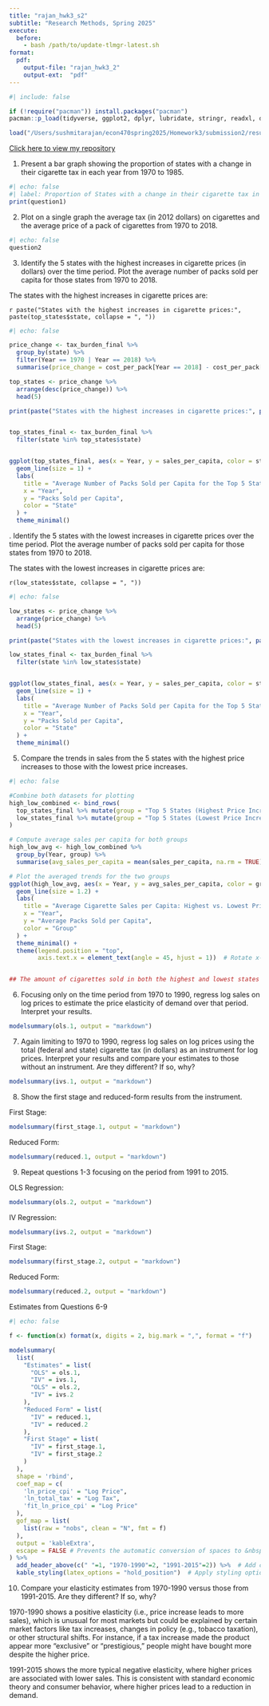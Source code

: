 ```yaml
---
title: "rajan_hwk3_s2"
subtitle: "Research Methods, Spring 2025"
execute:
  before: 
    - bash /path/to/update-tlmgr-latest.sh
format:
  pdf:
    output-file: "rajan_hwk3_2"
    output-ext:  "pdf"
--- 
```


```r
#| include: false

if (!require("pacman")) install.packages("pacman")
pacman::p_load(tidyverse, ggplot2, dplyr, lubridate, stringr, readxl, data.table, gdata, fixest, modelsummary, kableExtra )

load("/Users/sushmitarajan/econ470spring2025/Homework3/submission2/results/Hwk3_workspace.RData") 

```

[Click here to view my repository](https://github.com/sarajan03/econ470spring2025/tree/main/Homework3)


1. Present a bar graph showing the proportion of states with a change in their cigarette tax in each year from 1970 to 1985.
```r
#| echo: false
#| label: Proportion of States with a change in their cigarette tax in each 
print(question1) 
```
\newpage

2. Plot on a single graph the average tax (in 2012 dollars) on cigarettes and the average price of a pack of cigarettes from 1970 to 2018.
```r
#| echo: false
question2

```
\newpage

3. Identify the 5 states with the highest increases in cigarette prices (in dollars) over the time period. Plot the average number of packs sold per capita for those states from 1970 to 2018.

The states with the highest increases in cigarette prices are:

`r paste("States with the highest increases in cigarette prices:", paste(top_states$state, collapse = ", "))`
```r
#| echo: false

price_change <- tax_burden_final %>%
  group_by(state) %>%
  filter(Year == 1970 | Year == 2018) %>%
  summarise(price_change = cost_per_pack[Year == 2018] - cost_per_pack[Year == 1970])

top_states <- price_change %>%
  arrange(desc(price_change)) %>%
  head(5)

print(paste("States with the highest increases in cigarette prices:", paste(top_states$state, collapse = ", ")))


top_states_final <- tax_burden_final %>%
  filter(state %in% top_states$state)


ggplot(top_states_final, aes(x = Year, y = sales_per_capita, color = state)) +
  geom_line(size = 1) +
  labs(
    title = "Average Number of Packs Sold per Capita for the Top 5 States with the Highest Price Increase (1970-2018)",
    x = "Year",
    y = "Packs Sold per Capita",
    color = "State"
  ) +
  theme_minimal()
```
\newpage
4. Identify the 5 states with the lowest increases in cigarette prices over the time period. Plot the average number of packs sold per capita for those states from 1970 to 2018.

The states with the lowest increases in cigarette prices are:

`r(low_states$state, collapse = ", "))`
```r
#| echo: false

low_states <- price_change %>%
  arrange(price_change) %>%
  head(5)

print(paste("States with the lowest increases in cigarette prices:", paste(low_states$state, collapse = ", ")))

low_states_final <- tax_burden_final %>%
  filter(state %in% low_states$state)


ggplot(low_states_final, aes(x = Year, y = sales_per_capita, color = state)) +
  geom_line(size = 1) +
  labs(
    title = "Average Number of Packs Sold per Capita for the Top 5 States with the Highest Price Increase (1970-2018)",
    x = "Year",
    y = "Packs Sold per Capita",
    color = "State"
  ) +
  theme_minimal()

```

5. Compare the trends in sales from the 5 states with the highest price increases to those with the lowest price increases.
```r
#| echo: false

#Combine both datasets for plotting
high_low_combined <- bind_rows(
  top_states_final %>% mutate(group = "Top 5 States (Highest Price Increase)"),
  low_states_final %>% mutate(group = "Top 5 States (Lowest Price Increase)")
)

# Compute average sales per capita for both groups
high_low_avg <- high_low_combined %>%
  group_by(Year, group) %>%
  summarise(avg_sales_per_capita = mean(sales_per_capita, na.rm = TRUE))

# Plot the averaged trends for the two groups
ggplot(high_low_avg, aes(x = Year, y = avg_sales_per_capita, color = group)) +
  geom_line(size = 1.2) +
  labs(
    title = "Average Cigarette Sales per Capita: Highest vs. Lowest Price Increases (1970-2018)",
    x = "Year",
    y = "Average Packs Sold per Capita",
    color = "Group"
  ) +
  theme_minimal() +
  theme(legend.position = "top",
        axis.text.x = element_text(angle = 45, hjust = 1))  # Rotate x-axis labels for better readability


## The amount of cigarettes sold in both the highest and lowest states has drastically decreased because of the cultural shifts when it comes to smoking. Missouri and North Dakota seem to pull the lower states average of cost per pack sold up a bit but currently 50 packs sold per capita is seen for both the high and low states. The low states have more variability in packs sold in over the years with north carolina going up to about 250 packs sold per capita around 1975.
```

6. Focusing only on the time period from 1970 to 1990, regress log sales on log prices to estimate the price elasticity of demand over that period. Interpret your results.
```r
modelsummary(ols.1, output = "markdown")
```

7. Again limiting to 1970 to 1990, regress log sales on log prices using the total (federal and state) cigarette tax (in dollars) as an instrument for log prices. Interpret your results and compare your estimates to those without an instrument. Are they different? If so, why?
```r
modelsummary(ivs.1, output = "markdown")
```

8. Show the first stage and reduced-form results from the instrument.

First Stage:
```r
modelsummary(first_stage.1, output = "markdown")

```

Reduced Form:
```r
modelsummary(reduced.1, output = "markdown")

```

9. Repeat questions 1-3 focusing on the period from 1991 to 2015.

OLS Regression:
```r
modelsummary(ols.2, output = "markdown")
```

IV Regression:
```r
modelsummary(ivs.2, output = "markdown")
```


First Stage:
```r
modelsummary(first_stage.2, output = "markdown")

```

Reduced Form:
```r
modelsummary(reduced.2, output = "markdown")

```

Estimates from Questions 6-9
```r
#| echo: false

f <- function(x) format(x, digits = 2, big.mark = ",", format = "f")

modelsummary(
  list(
    "Estimates" = list(
      "OLS" = ols.1,
      "IV" = ivs.1,
      "OLS" = ols.2,
      "IV" = ivs.2
    ),
    "Reduced Form" = list(
      "IV" = reduced.1,
      "IV" = reduced.2
    ),
    "First Stage" = list(
      "IV" = first_stage.1,
      "IV" = first_stage.2
    )
  ),
  shape = 'rbind',
  coef_map = c(
    'ln_price_cpi' = "Log Price",  
    'ln_total_tax' = "Log Tax",
    'fit_ln_price_cpi' = "Log Price"
  ),
  gof_map = list(
    list(raw = "nobs", clean = "N", fmt = f)
  ),
  output = 'kableExtra',
  escape = FALSE # Prevents the automatic conversion of spaces to &nbsp;
) %>%
  add_header_above(c(" "=1, "1970-1990"=2, "1991-2015"=2)) %>%  # Add custom header
  kable_styling(latex_options = "hold_position")  # Apply styling options
``` 

10. Compare your elasticity estimates from 1970-1990 versus those from 1991-2015. Are they different? If so, why?

1970-1990 shows a positive elasticity (i.e., price increase leads to more sales), which is unusual for most markets but could be explained by certain market factors like tax increases, changes in policy (e.g., tobacco taxation), or other structural shifts. For instance, if a tax increase made the product appear more "exclusive" or "prestigious," people might have bought more despite the higher price.

1991-2015 shows the more typical negative elasticity, where higher prices are associated with lower sales. This is consistent with standard economic theory and consumer behavior, where higher prices lead to a reduction in demand.

